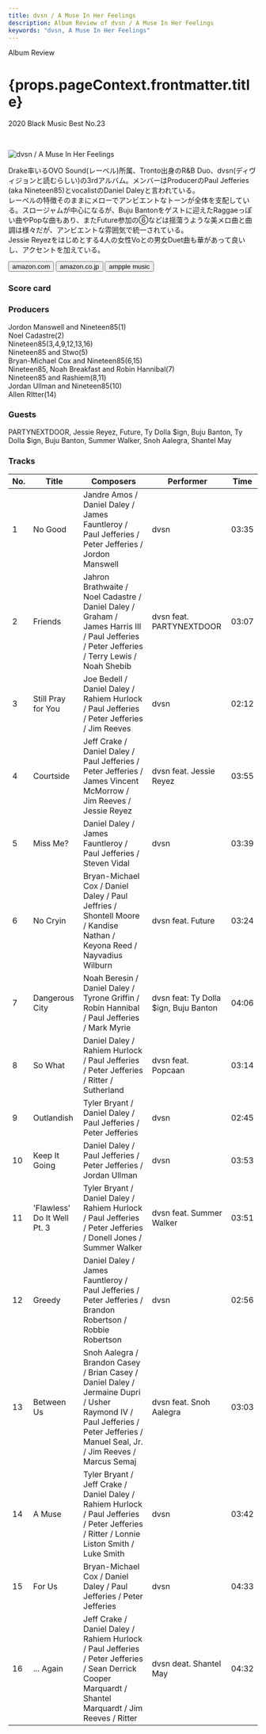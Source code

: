 ```yaml
---
title: dvsn / A Muse In Her Feelings
description: Album Review of dvsn / A Muse In Her Feelings
keywords: "dvsn, A Muse In Her Feelings"
---
```





<p className="largeP">Album Review</p>
<h1 className="h1--no--margin">{props.pageContext.frontmatter.title}</h1>
<p className="largeP">
  <Link to="/best50/2020/">2020 Black Music Best No.23</Link>
</p>

<br/>
<Row  className="image-card-group">
	<Column colMd={"3"} colLg={"4"} noGutterMdLeft="">
       <ImageCard>

![dvsn / A Muse In Her Feelings](../../images/cd/dvsn1L.jpg)

</ImageCard>
	</Column>
	<Column colMd={"4"} colLg={"8"} noGutterMdLeft="">
		<p>
			Drake率いるOVO Sound(レーベル)所属、Tronto出身のR&B Duo、dvsn(ディヴィジョンと読むらしい)の3rdアルバム。メンバーはProducerのPaul Jefferies (aka Nineteen85)とvocalistのDaniel Daleyと言われている。
			<br/>レーベルの特徴そのままにメローでアンビエントなトーンが全体を支配している。スロージャムが中心になるが、Buju Bantonをゲストに迎えたRaggaeっぽい曲やPopな曲もあり、またFuture参加の⑥などは揺蕩うような美メロ曲と曲調は様々だが、アンビエントな雰囲気で統一されている。
			<br/>Jessie Reyezをはじめとする4人の女性Voとの男女Duet曲も華があって良いし、アクセントを加えている。
		</p>
		<div>
	  	<Button className="button-right-mergin"  href="https://amzn.to/2LPK9pV" kind="primary" size="small" renderIcon={ArrowUpRight24}>
      	amazon.com
    	</Button>
    	<Button className="button-right-mergin"  href="https://amzn.to/2Y6CN3N" kind="secondary" size="small" renderIcon={ArrowUpRight24}>
      	amazon.co.jp
    	</Button>
			<Button className="button-right-mergin"  href="https://amzn.to/2Y6CN3N" kind="tertiary" size="small" renderIcon={ArrowUpRight24}>
      	ampple music
    	</Button>
	</div>
	</Column>
</Row>
<Row >
	<Column colMd={"4"} colLg={"4"} noGutterMdLeft="">
<div>
  <h3>Score card</h3>
	<SliderJS1 value="4" />
  <SliderJS2 value="1" />
	<SliderJS3 value="1" />
  <SliderJS4 value="9" />
</div>
</Column>
<Column colMd={"8"} colLg={"8"} noGutterMdLeft="">
<div>
<h3>Producers</h3>
<p>
	Jordon Manswell and Nineteen85(1)
	<br/>Noel Cadastre(2)
	<br/>Nineteen85(3,4,9,12,13,16)
	<br/>Nineteen85 and Stwo(5)
	<br/>Bryan-Michael Cox and Nineteen85(6,15)
	<br/>Nineteen85, Noah Breakfast and Robin Hannibal(7)
	<br/>Nineteen85 and Rashiem(8,11)
	<br/>Jordan Ullman and Nineteen85(10)
	<br/>Allen RItter(14)
</p>
<h3>Guests</h3>
<p>
	PARTYNEXTDOOR, Jessie Reyez, Future, Ty Dolla $ign, Buju Banton, Ty Dolla $ign, Buju Banton, Summer Walker, Snoh Aalegra, Shantel May
</p>
</div>
</Column>
</Row>

<h3>Tracks</h3>

| No. | Title                       | Composers                                                                                                                                                                       | Performer                             | Time  |
| --- | --------------------------- | ------------------------------------------------------------------------------------------------------------------------------------------------------------------------------- | ------------------------------------- | ----- |
| 1   | No Good                     | Jandre Amos / Daniel Daley / James Fauntleroy / Paul Jefferies / Peter Jefferies / Jordon Manswell                                                                              | dvsn                                  | 03:35 |
| 2   | Friends                     | Jahron Brathwaite / Noel Cadastre / Daniel Daley / Graham / James Harris III / Paul Jefferies / Peter Jefferies / Terry Lewis / Noah Shebib                                     | dvsn feat. PARTYNEXTDOOR              | 03:07 |
| 3   | Still Pray for You          | Joe Bedell / Daniel Daley / Rahiem Hurlock / Paul Jefferies / Peter Jefferies / Jim Reeves                                                                                      | dvsn                                  | 02:12 |
| 4   | Courtside                   | Jeff Crake / Daniel Daley / Paul Jefferies / Peter Jefferies / James Vincent McMorrow / Jim Reeves / Jessie Reyez                                                               | dvsn feat. Jessie Reyez               | 03:55 |
| 5   | Miss Me?                    | Daniel Daley / James Fauntleroy / Paul Jefferies / Steven Vidal                                                                                                                 | dvsn                                  | 03:39 |
| 6   | No Cryin                    | Bryan-Michael Cox / Daniel Daley / Paul Jeffries / Shontell Moore / Kandise Nathan / Keyona Reed / Nayvadius Wilburn                                                            | dvsn feat. Future                     | 03:24 |
| 7   | Dangerous City              | Noah Beresin / Daniel Daley / Tyrone Griffin / Robin Hannibal / Paul Jefferies / Mark Myrie                                                                                     | dvsn feat: Ty Dolla $ign, Buju Banton | 04:06 |
| 8   | So What                     | Daniel Daley / Rahiem Hurlock / Paul Jefferies / Peter Jefferies / Ritter / Sutherland                                                                                          | dvsn feat. Popcaan                    | 03:14 |
| 9   | Outlandish                  | Tyler Bryant / Daniel Daley / Paul Jefferies / Peter Jefferies                                                                                                                  | dvsn                                  | 02:45 |
| 10  | Keep It Going               | Daniel Daley / Paul Jefferies / Peter Jefferies / Jordan Ullman                                                                                                                 | dvsn                                  | 03:53 |
| 11  | 'Flawless' Do It Well Pt. 3 | Tyler Bryant / Daniel Daley / Rahiem Hurlock / Paul Jefferies / Peter Jefferies / Donell Jones / Summer Walker                                                                  | dvsn feat. Summer Walker              | 03:51 |
| 12  | Greedy                      | Daniel Daley / James Fauntleroy / Paul Jefferies / Peter Jefferies / Brandon Robertson / Robbie Robertson                                                                       | dvsn                                  | 02:56 |
| 13  | Between Us                  | Snoh Aalegra / Brandon Casey / Brian Casey / Daniel Daley / Jermaine Dupri / Usher Raymond IV / Paul Jefferies / Peter Jefferies / Manuel Seal, Jr. / Jim Reeves / Marcus Semaj | dvsn feat. Snoh Aalegra               | 03:03 |
| 14  | A Muse                      | Tyler Bryant / Jeff Crake / Daniel Daley / Rahiem Hurlock / Paul Jefferies / Peter Jefferies / Ritter / Lonnie Liston Smith / Luke Smith                                        | dvsn                                  | 03:42 |
| 15  | For Us                      | Bryan-Michael Cox / Daniel Daley / Paul Jefferies / Peter Jefferies                                                                                                             | dvsn                                  | 04:33 |
| 16  | ... Again                   | Jeff Crake / Daniel Daley / Rahiem Hurlock / Paul Jefferies / Peter Jefferies / Sean Derrick Cooper Marquardt / Shantel Marquardt / Jim Reeves / Ritter                         | dvsn deat. Shantel May                | 04:32 |
